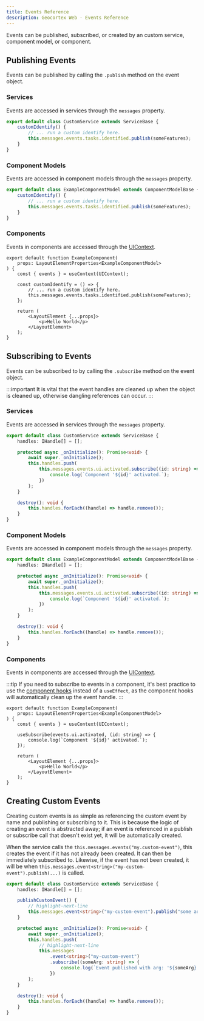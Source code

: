 ```yaml
---
title: Events Reference
description: Geocortex Web - Events Reference
---
```


Events can be published, subscribed, or created by an custom service, component model, or component.

## Publishing Events

Events can be published by calling the `.publish` method on the event object.

### Services

Events are accessed in services through the `messages` property.

```ts
export default class CustomService extends ServiceBase {
    customIdentify() {
        // ... run a custom identify here.
        this.messages.events.tasks.identified.publish(someFeatures);
    }
}
```

### Component Models

Events are accessed in component models through the `messages` property.

```ts
export default class ExampleComponentModel extends ComponentModelBase {
    customIdentify() {
        // ... run a custom identify here.
        this.messages.events.tasks.identified.publish(someFeatures);
    }
}
```

### Components

Events in components are accessed through the [UIContext](sdk-ui-context.mdx#accessing-the-uicontext).

```tsx
export default function ExampleComponent(
    props: LayoutElementProperties<ExampleComponentModel>
) {
    const { events } = useContext(UIContext);

    const customIdentify = () => {
        // ... run a custom identify here.
        this.messages.events.tasks.identified.publish(someFeatures);
    };

    return (
        <LayoutElement {...props}>
            <p>Hello World</p>
        </LayoutElement>
    );
}
```

## Subscribing to Events

Events can be subscribed to by calling the `.subscribe` method on the event object.

:::important
It is vital that the event handles are cleaned up when the object is cleaned up, otherwise dangling references can occur.
:::

### Services

Events are accessed in services through the `messages` property.

```ts
export default class CustomService extends ServiceBase {
    handles: IHandle[] = [];

    protected async _onInitialize(): Promise<void> {
        await super._onInitialize();
        this.handles.push(
            this.messages.events.ui.activated.subscribe((id: string) => {
                console.log(`Component '${id}' activated.`);
            })
        );
    }

    destroy(): void {
        this.handles.forEach((handle) => handle.remove());
    }
}
```

### Component Models

Events are accessed in component models through the `messages` property.

```ts
export default class ExampleComponentModel extends ComponentModelBase {
    handles: IHandle[] = [];

    protected async _onInitialize(): Promise<void> {
        await super._onInitialize();
        this.handles.push(
            this.messages.events.ui.activated.subscribe((id: string) => {
                console.log(`Component '${id}' activated.`);
            })
        );
    }

    destroy(): void {
        this.handles.forEach((handle) => handle.remove());
    }
}
```

### Components

Events in components are accessed through the [UIContext](sdk-ui-context.mdx#accessing-the-uicontext).

:::tip
If you need to subscribe to events in a component, it's best practice to use the [component hooks](sdk-component-hooks.mdx) instead of a `useEffect`, as the component hooks will automatically clean up the event handle.
:::

```tsx
export default function ExampleComponent(
    props: LayoutElementProperties<ExampleComponentModel>
) {
    const { events } = useContext(UIContext);

    useSubscribe(events.ui.activated, (id: string) => {
        console.log(`Component '${id}' activated.`);
    });

    return (
        <LayoutElement {...props}>
            <p>Hello World</p>
        </LayoutElement>
    );
}
```

## Creating Custom Events

Creating custom events is as simple as referencing the custom event by name and publishing or subscribing to it. This is because the logic of creating an event is abstracted away; if an event is referenced in a publish or subscribe call that doesn't exist yet, it will be automatically created.

When the service calls the `this.messages.events("my.custom-event")`, this creates the event if it has not already been created. It can then be immediately subscribed to. Likewise, if the event has not been created, it will be when `this.messages.event<string>("my-custom-event").publish(...)` is called.

```ts
export default class CustomService extends ServiceBase {
    handles: IHandle[] = [];

    publishCustomEvent() {
        // highlight-next-line
        this.messages.event<string>("my-custom-event").publish("some argument");
    }

    protected async _onInitialize(): Promise<void> {
        await super._onInitialize();
        this.handles.push(
            // highlight-next-line
            this.messages
                .event<string>("my-custom-event")
                .subscribe((someArg: string) => {
                    console.log(`Event published with arg: '${someArg}'`);
                })
        );
    }

    destroy(): void {
        this.handles.forEach((handle) => handle.remove());
    }
}
```
